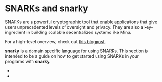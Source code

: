 
# SNARKs and snarky

SNARKs are a powerful cryptographic tool that enable applications
that give users unprecedented levels of oversight and privacy.
They are also a key-ingredient in building scalable decentralized systems like Mina.

For a high-level overview, check out [this blogpost](https://minaprotocol.com/blog/zero-knowledge-proofs-an-intuitive-explanation).

**snarky** is a domain specific language for using SNARKs.
This section is intended to be a guide on how to get started using SNARKs in
your programs with **snarky**.

- <DocLink copy="Getting started with snarky" url="/snarks/snarky" />
- <DocLink copy="Which construction should I use?" url="/snarks/constructions" />
